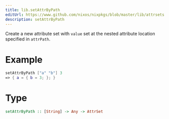 ```yaml
---
title: lib.setAttrByPath
editUrl: https://www.github.com/nixos/nixpkgs/blob/master/lib/attrsets.nix#L100C5
description: setAttrByPath
---
```



Create a new attribute set with `value` set at the nested attribute location specified in `attrPath`.

# Example

```nix
setAttrByPath ["a" "b"] 3
=> { a = { b = 3; }; }
```

# Type

```haskell
setAttrByPath :: [String] -> Any -> AttrSet
```
